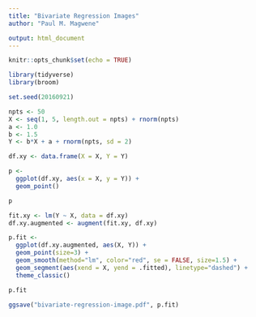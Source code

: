 ```yaml
---
title: "Bivariate Regression Images"
author: "Paul M. Magwene"

output: html_document
---
```


```r
knitr::opts_chunk$set(echo = TRUE)
```


```r
library(tidyverse)
library(broom)
```



```r
set.seed(20160921)

npts <- 50
X <- seq(1, 5, length.out = npts) + rnorm(npts)
a <- 1.0
b <- 1.5
Y <- b*X + a + rnorm(npts, sd = 2)  

df.xy <- data.frame(X = X, Y = Y)

```

```r
p <-
  ggplot(df.xy, aes(x = X, y = Y)) + 
  geom_point()

p
```


```r
fit.xy <- lm(Y ~ X, data = df.xy)
df.xy.augmented <- augment(fit.xy, df.xy)
```

```r
p.fit <- 
  ggplot(df.xy.augmented, aes(X, Y)) + 
  geom_point(size=3) + 
  geom_smooth(method="lm", color="red", se = FALSE, size=1.5) +
  geom_segment(aes(xend = X, yend = .fitted), linetype="dashed") +
  theme_classic()

p.fit
```

```r
ggsave("bivariate-regression-image.pdf", p.fit)

```
